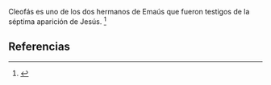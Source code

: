Cleofás es uno de los dos hermanos de Emaús que fueron testigos de la séptima aparición de Jesús. <ref>{{lib|LU|190|5}}</ref> 

== Referencias ==
<references />
